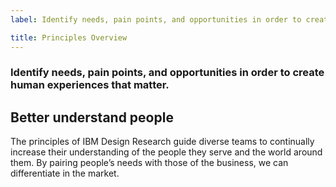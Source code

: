 ```yaml
---
label: Identify needs, pain points, and opportunities in order to create human experiences that matter.

title: Principles Overview
---
```


### Identify needs, pain points, and opportunities in order to create human experiences that matter.

## Better understand people

The principles of IBM Design Research guide diverse teams to continually increase their understanding of the people they serve and the world around them. By pairing people’s needs with those of the business, we can differentiate in the market.

<GridWrapper flex="true" bleed="true">
  <NavTile
    href="#"
    title="Research as a team"
    svgicon={'./images/heart.svg'}
    description="Everyone has a responsibility to advocate for a deeper understanding of the end user."
  />
  <NavTile
    href="#"
    title="Stay curious"
    description="Embrace the beginner’s mindset. Always ask why. Look with an unbiased lens."
  />
  <NavTile
    href="#"
    title="Make to learn"
    description="Sometimes the fastest path to understanding is through making."
  />
</GridWrapper>
